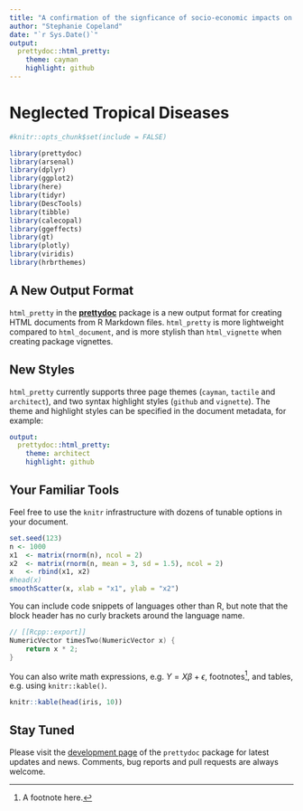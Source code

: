 ```yaml
---
title: "A confirmation of the signficance of socio-economic impacts on the burden of Neglected Tropical Diseases in the era of anthropogenic landuse change."
author: "Stephanie Copeland"
date: "`r Sys.Date()`"
output:
  prettydoc::html_pretty:
    theme: cayman
    highlight: github
---
```

# Neglected Tropical Diseases

```r
#knitr::opts_chunk$set(include = FALSE)
```


```r
library(prettydoc)
library(arsenal)
library(dplyr)
library(ggplot2)
library(here)
library(tidyr)
library(DescTools)
library(tibble)
library(calecopal)
library(ggeffects)
library(gt)
library(plotly)
library(viridis)
library(hrbrthemes)
```

## A New Output Format

`html_pretty` in the
[**prettydoc**](https://github.com/yixuan/prettydoc/) package is a new
output format for creating HTML documents from R Markdown files.
`html_pretty` is more lightweight compared to `html_document`, and is
more stylish than `html_vignette` when creating package vignettes.

## New Styles

`html_pretty` currently supports three page themes (`cayman`, `tactile`
and `architect`), and two syntax highlight styles (`github` and
`vignette`). The theme and highlight styles can be specified in the
document metadata, for example:

``` .yaml
output:
  prettydoc::html_pretty:
    theme: architect
    highlight: github
```

## Your Familiar Tools

Feel free to use the `knitr` infrastructure with dozens of tunable
options in your document.

```r
set.seed(123)
n <- 1000
x1  <- matrix(rnorm(n), ncol = 2)
x2  <- matrix(rnorm(n, mean = 3, sd = 1.5), ncol = 2)
x   <- rbind(x1, x2)
#head(x)
smoothScatter(x, xlab = "x1", ylab = "x2")
```

You can include code snippets of languages other than R, but note that
the block header has no curly brackets around the language name.

``` .cpp
// [[Rcpp::export]]
NumericVector timesTwo(NumericVector x) {
    return x * 2;
}
```

You can also write math expressions, e.g. $Y = X\beta + \epsilon$,
footnotes[^1], and tables, e.g. using `knitr::kable()`.

[^1]: A footnote here.

```r
knitr::kable(head(iris, 10))
```

## Stay Tuned

Please visit the [development
page](https://github.com/yixuan/prettydoc/) of the `prettydoc` package
for latest updates and news. Comments, bug reports and pull requests are
always welcome.
